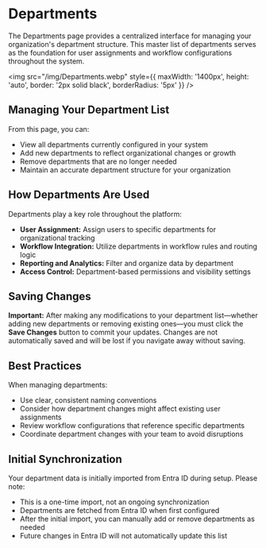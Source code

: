 # Departments

The Departments page provides a centralized interface for managing your organization's department structure. This master list of departments serves as the foundation for user assignments and workflow configurations throughout the system.

<img src="/img/Departments.webp" style={{ maxWidth: '1400px', height: 'auto', border: '2px solid black', borderRadius: '5px' }} />

## Managing Your Department List

From this page, you can:
- View all departments currently configured in your system
- Add new departments to reflect organizational changes or growth
- Remove departments that are no longer needed
- Maintain an accurate department structure for your organization

## How Departments Are Used

Departments play a key role throughout the platform:
- **User Assignment:** Assign users to specific departments for organizational tracking
- **Workflow Integration:** Utilize departments in workflow rules and routing logic
- **Reporting and Analytics:** Filter and organize data by department
- **Access Control:** Department-based permissions and visibility settings

## Saving Changes

**Important:** After making any modifications to your department list—whether adding new departments or removing existing ones—you must click the **Save Changes** button to commit your updates. Changes are not automatically saved and will be lost if you navigate away without saving.

## Best Practices

When managing departments:
- Use clear, consistent naming conventions
- Consider how department changes might affect existing user assignments
- Review workflow configurations that reference specific departments
- Coordinate department changes with your team to avoid disruptions

## Initial Synchronization

Your department data is initially imported from Entra ID during setup. Please note:
- This is a one-time import, not an ongoing synchronization
- Departments are fetched from Entra ID when first configured
- After the initial import, you can manually add or remove departments as needed
- Future changes in Entra ID will not automatically update this list
